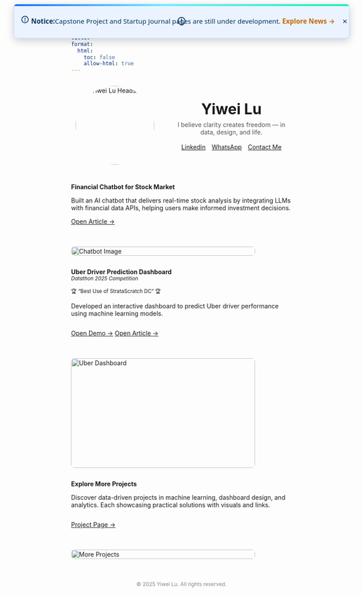```yaml
---
title: ""
format:
  html: 
    toc: false
    allow-html: true
---
```


<!-- ===== Announcement (overlay on navbar center) ===== -->
<div id="announce" class="announce-on-nav" role="dialog" aria-label="Site announcement" hidden>
  <svg class="icon" viewBox="0 0 24 24" aria-hidden="true">
    <circle cx="12" cy="12" r="9" fill="none" stroke="currentColor" stroke-width="2"/>
    <line x1="12" y1="8"  x2="12" y2="12" stroke="currentColor" stroke-width="2" stroke-linecap="round"/>
    <circle cx="12" cy="16" r="1.5" fill="currentColor"/>
  </svg>
  <strong>Notice:</strong>Capstone Project and Startup Journal pages are still under development.
  <a href="news.html" target="_self">Explore News →</a>
  <button class="ann-close" type="button" aria-label="Dismiss">×</button>
</div>

<!-- Minimized (reopen) icon only -->
<div id="ann-toggle" class="announce-on-nav minimized noframe" role="button"
     aria-label="Open announcement" title="Open announcement" hidden>
  <svg class="icon" viewBox="0 0 24 24" aria-hidden="true">
    <circle cx="12" cy="12" r="9" fill="none" stroke="currentColor" stroke-width="2"/>
    <line x1="12" y1="7" x2="12" y2="13" stroke="currentColor" stroke-width="2" stroke-linecap="round"/>
    <circle cx="12" cy="17" r="1.6" fill="currentColor"/>
  </svg>
</div>

<style>
  .announce-on-nav{
    position: fixed;
    left: 50%;
    top: var(--ann-center-y, 48px);
    transform: translate(-50%, -50%);
    z-index: 9999;

    display: inline-flex; align-items: center; justify-content: center; gap: .6em;
    color: #07315c;
    font: 500 0.95rem/1.3 system-ui, -apple-system, Segoe UI, Roboto, Arial, sans-serif;
    min-height: 44px; padding: .6em 1em;
    border: 1px solid #bfd9ff; border-radius: .5em;
    box-shadow: 0 6px 18px rgba(0,0,0,.18);
    white-space: nowrap; pointer-events: auto;

    background:
      linear-gradient(90deg,#0061ff 0%,#60efff 45%,#00f5a0 100%) top/100% 4px no-repeat,
      #eaf3ff;
  }
  .announce-on-nav a{ color:#c46800; font-weight:600; text-decoration:none; }
  .announce-on-nav a:hover{ text-decoration:underline; }
  .announce-on-nav .ann-close{
    margin-left:.25em; inline-size:28px; block-size:28px;
    border:0; border-radius:50%; background:transparent; color:inherit;
    font-size:1.2rem; line-height:1; cursor:pointer;
  }
  .announce-on-nav .ann-close:hover{ background:rgba(0,0,0,.08); }
  .announce-on-nav .icon{ width:20px; height:20px; flex:0 0 20px; }

  .announce-on-nav.minimized.noframe{
    background: transparent;
    border: 0;
    box-shadow: none;
    padding: 0;
    inline-size: 36px; block-size: 36px;
    border-radius: 50%;
    display: inline-flex;
    align-items: center;
    justify-content: center;
    cursor: pointer;
  }
  .announce-on-nav.minimized.noframe .icon{
    width: 22px; height: 22px;
  }
  @media (prefers-reduced-motion: no-preference){
    .announce-on-nav.minimized.noframe .icon{
      transition: transform .12s ease, opacity .12s ease;
    }
  }
  .announce-on-nav.minimized.noframe:hover .icon{
    transform: scale(1.06); opacity: .95;
  }

  /* 深色模式 */
  @media (prefers-color-scheme: dark){
    .announce-on-nav{
      border-color:#294b73;
      background:
        linear-gradient(90deg,#3aa0ff 0%,#60efff 45%,#00f5a0 100%) top/100% 4px no-repeat,
        #0e2742;
      color:#e6f0ff;
    }
    .announce-on-nav a{ color:#ffb662; }
    .announce-on-nav .ann-close:hover{ background:rgba(255,255,255,.10); }
    .announce-on-nav.minimized.noframe{ background: transparent; }
  }

/* 收起时 pill 吸附在 Yiwei Lu 右侧 */
#name-anchor > #ann-toggle.announce-on-nav.minimized.noframe {
  position: absolute;
  left: calc(100% + 0.5em);
  top: 0.15em;
  transform: none;
}
</style>

<script>
(() => {
  const VERSION = '2025-08-28-overlay-v1-svg-bgstrip';
  const KEY = 'announce:dismissed';
  const bar  = document.getElementById('announce');
  const pill = document.getElementById('ann-toggle');

  if (pill) pill.style.visibility = 'hidden';
  // ✅ 提前挂载到 name-anchor
  function mountPill() {
    const anchor = document.getElementById('name-anchor');
    if (!anchor || !pill) return false;
    if (pill.parentElement !== anchor) anchor.appendChild(pill);

    anchor.style.position = anchor.style.position || 'relative';
    return true;
  }

  if (!mountPill()) {
    const obs = new MutationObserver(() => {
      if (mountPill()) obs.disconnect();
    });
    obs.observe(document.documentElement, { childList: true, subtree: true });
    window.addEventListener('load', mountPill);
  }


  function navEl(){
    return document.getElementById('quarto-header')
        || document.querySelector('header.navbar')
        || document.querySelector('.navbar.navbar-expand')
        || document.querySelector('header.site-header');
  }
  function positionOverNavbar(){
    const nav = navEl();
    const rect = nav ? nav.getBoundingClientRect() : { top: 0, height: 96 };
    const y = rect.top + rect.height / 2;
    document.documentElement.style.setProperty('--ann-center-y', `${y}px`);
  }

  try {
    const dismissed = localStorage.getItem(KEY);
    if (dismissed !== VERSION){
      bar.hidden = false; pill.hidden = true;
      document.documentElement.classList.add('ann-open');
    }
    else {
      bar.hidden = true; pill.hidden = false;
      document.documentElement.classList.remove('ann-open');
    }
  } catch { bar.hidden = false; }

  bar.querySelector('.ann-close').addEventListener('click', () => {
    bar.hidden = true; pill.hidden = false;
    document.documentElement.classList.remove('ann-open');
    try{ localStorage.setItem(KEY, VERSION);}catch{}
    positionOverNavbar();
  });
  pill.addEventListener('click', () => {
    bar.hidden = false; pill.hidden = true;
    document.documentElement.classList.add('ann-open');
    try{ localStorage.removeItem(KEY);}catch{}
    positionOverNavbar();
  });

  const nav = navEl();
  if (nav && 'ResizeObserver' in window) new ResizeObserver(positionOverNavbar).observe(nav);
  window.addEventListener('scroll', positionOverNavbar, { passive:true });
  window.addEventListener('resize', positionOverNavbar);
  window.addEventListener('load', positionOverNavbar);
  positionOverNavbar();

  requestAnimationFrame(() => {
    if (pill) pill.style.visibility = '';  
  });
})();

</script>


```{=html}
<!-- Profile Section -->
<div style="display:flex; flex-wrap:wrap; align-items:center; gap:2em; max-width:900px; margin:2em auto;">
  <!-- Avatar -->
  <div class="avatar-wrapper" style="flex:0 0 200px; text-align:center;">
    <a href="about.html" title="About Me">
      <img src="images/Headshot.jpg" alt="Yiwei Lu Headshot" class="avatar" style="border-radius:50%; width:180px; height:auto;">
    </a>
  </div>

  <!-- Right Side: Name + Motto + Buttons -->
  <div style="flex:1; text-align:center;">
    <div id="name-anchor" style="position:relative; display:inline-block;">
      <span class="name" data-text="Yiwei Lu" style="font-size:2.4em; font-weight:700;">Yiwei Lu</span>
    </div><br>
    <span class="motto" style="display:block; margin:0.5em 0 1.2em; color:#555;">
      I believe clarity creates freedom — in data, design, and life.
    </span>

    <!-- Buttons directly under motto -->
    <div class="connect-container" style="display:flex; flex-wrap:wrap; gap:1em; justify-content:center; margin-top:1em;">
      <a href="https://www.linkedin.com/in/yiwei-lu78" class="btn" target="_blank">
        <i class="bi bi-linkedin"></i> Linkedin
      </a>
      <a href="https://wa.me/6266736276" class="btn" target="_blank">
        <i class="bi bi-whatsapp"></i> WhatsApp
      </a>
      <a href="/contact.html" class="btn" target="_blank">
        <i class="bi bi-envelope"></i> Contact Me
      </a>
    </div>
  </div>
</div>
```


::: { .project-card style="display: flex; flex-wrap: wrap; gap: 1.5em; align-items: flex-start;" markdown="1" }

<!-- Left Text -->
<div style="flex: 1;" markdown="1">
**Financial Chatbot for Stock Market**

Built an AI chatbot that delivers real-time stock analysis by integrating LLMs with financial data APIs, helping users make informed investment decisions.

<div style="margin-top: 1em;">
  [Open Article →](https://medium.com/@dylankl_74733/revolutionizing-stock-market-insights-the-financial-chatbot-that-empowers-investors-d1d8197e6c13){.btn}
</div>
</div>

<!-- Right Pic -->
<div style="flex: 0 0 420px;">
  <img src="images/financial-chatbot1.gif"
       alt="Chatbot Image"
       style="width: 100%; height: auto; border-radius: 0.5em;" />
</div>

:::

::: {.project-card}
<div style="display: flex; flex-wrap: wrap; gap: 1.5em; align-items: flex-start;" markdown="1">

<!-- Left Contents -->
<div style="flex: 1;" markdown="1">
**Uber Driver Prediction Dashboard**  
<small><em>Datathon 2025 Competition</em></small>  

<small>🏆 “Best Use of StrataScratch DC” 🏆</small>


Developed an interactive dashboard to predict Uber driver performance using machine learning models.  

<div style="margin-top: 1em; display: flex; gap: 0.8em;">
  <a href="https://syntax3rr0r1.netlify.app/" class="btn" target="_blank">Open Demo →</a>
  <a href="https://devpost.com/software/uber-driver-conversion-analysis" class="btn" target="_blank">Open Article →</a>
</div>
</div>

<!-- Right Pic -->
<div style="flex: 0 0 420px;">
  <img src="images/datathon.jpg"
       alt="Uber Dashboard"
       style="width: 100%; height: 250px; border-radius: 0.5em;" />
</div>

</div>
::: 

::: {.project-card}
<div style="display: flex; flex-wrap: wrap; gap: 1.5em; align-items: flex-start;" markdown="1">

<!-- Left Contents -->
<div style="flex: 1;" markdown="1">
**Explore More Projects**  

Discover data-driven projects in machine learning, dashboard design, and analytics. Each showcasing practical solutions with visuals and links.

<div style="margin-top: 1em; display: flex; gap: 0.8em;">
  <a href="https://lywww88.github.io/projects/project.qmd" class="btn">Project Page →</a>

</div>
</div>

<!-- Right Pic -->
<div style="flex: 0 0 420px;">
  <img src="images/project.jpg"
       alt="More Projects"
       style="width: 100%; height: auto; border-radius: 0.5em;" />
</div>

</div>
:::


<p style="text-align: center; color: #888; font-size: 0.85em; margin-top: 3em;">
  © 2025 Yiwei Lu. All rights reserved.
</p>
